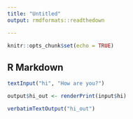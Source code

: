 ```yaml
---
title: "Untitled"
output: rmdformats::readthedown

---
```


```r
knitr::opts_chunk$set(echo = TRUE)
```

## R Markdown

```r
textInput("hi", "How are you?")
```

```r
output$hi_out <- renderPrint(input$hi)
```

```r
verbatimTextOutput("hi_out")
```


